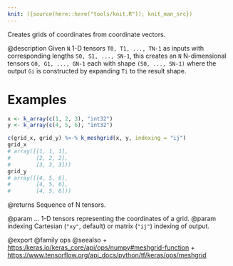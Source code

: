 ```yaml
---
knit: ({source(here::here("tools/knit.R")); knit_man_src})
---
```

Creates grids of coordinates from coordinate vectors.

@description
Given `N` 1-D tensors `T0, T1, ..., TN-1` as inputs with corresponding
lengths `S0, S1, ..., SN-1`, this creates an `N` N-dimensional tensors
`G0, G1, ..., GN-1` each with shape `(S0, ..., SN-1)` where the output
`Gi` is constructed by expanding `Ti` to the result shape.

# Examples
```r
x <- k_array(c(1, 2, 3), "int32")
y <- k_array(c(4, 5, 6), "int32")
```

```r
c(grid_x, grid_y) %<-% k_meshgrid(x, y, indexing = "ij")
grid_x
# array([[1, 1, 1],
#        [2, 2, 2],
#        [3, 3, 3]))
grid_y
# array([[4, 5, 6],
#        [4, 5, 6],
#        [4, 5, 6]))
```

@returns
Sequence of N tensors.

@param ... 1-D tensors representing the coordinates of a grid.
@param indexing Cartesian (`"xy"`, default) or matrix (`"ij"`) indexing
    of output.

@export
@family ops
@seealso
+ <https:/keras.io/keras_core/api/ops/numpy#meshgrid-function>
+ <https://www.tensorflow.org/api_docs/python/tf/keras/ops/meshgrid>

